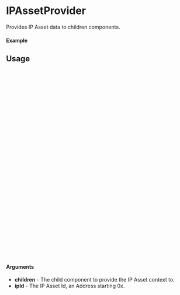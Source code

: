 

<Meta of={IPAssetProviderStory} title="Providers/IPAssetProvider" />

# IPAssetProvider

Provides IP Asset data to children components.

#### Example

<Canvas of={IPAssetProviderStory.Select} />

<Controls />

## Usage

```ts
// wrap your component with the IPAssetProvider

import { IPAssetProvider } from "@story-protocol/storykit"
import ExampleComponent from './ExampleComponent'

const ExamplePage = () => {
  return (
    <IPAssetProvider ipId={"0xbbf08a30b9ff0f717a024a75963d3196aaf0f0dd"}>
      <ExampleComponent />
    </IPAssetProvider>
  );
};

export default ExamplePage;
```

```ts
// in your component file, context provides IP asset state

import { useIPAssetContext } from "@story-protocol/storykit"

const ExampleComponent = () => {

  const { nftData, isNftDataLoading } = useIPAssetContext()

  return (
    <div>
      {isNftDataLoading && <div>Fetching Asset...</div>}

      {nftData && !isNftDataLoading ? (
        <div>nft id: {nftData.nft_id}</div>
      ) : null}
    </div>
  );
};

export default ExampleComponent;
```

#### Arguments

- **children** - The child component to provide the IP Asset context to.
- **ipId** - The IP Asset Id, an Address starting 0x.
